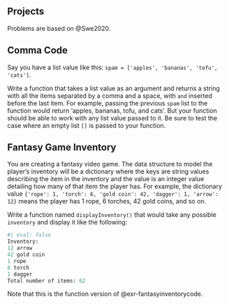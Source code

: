 
## Projects
Problems are based on @Swe2020.

::: {#exr-}
## Comma Code
Say you have a list value like this: `spam = ['apples', 'bananas', 'tofu', 'cats']`. 

Write a function that takes a list value as an argument and returns a string with all the items separated by a comma and a space, with `and` inserted before the last item. For example, passing the previous `spam` list to the function would return 'apples, bananas, tofu, and cats'. But your function should be able to work with any list value passed to it. Be sure to test the case where an empty list `[]` is passed to your function.
:::


::: {#exr-}
## Fantasy Game Inventory
You are creating a fantasy video game. The data structure to model the player’s inventory will be a dictionary where the keys are string values describing the item in the inventory and the value is an integer value detailing how many of that item the player has. For example, the dictionary value `{'rope': 1, 'torch': 6, 'gold coin': 42, 'dagger': 1, 'arrow': 12}` means the player has 1 rope, 6 torches, 42 gold coins, and so on.

Write a function named `displayInventory()` that would take any possible `inventory` and display it like the following:

```python
#| eval: false
Inventory:
12 arrow
42 gold coin
1 rope
6 torch
1 dagger
Total number of items: 62
```

Note that this is the function version of @exr-fantasyinventorycode.
:::